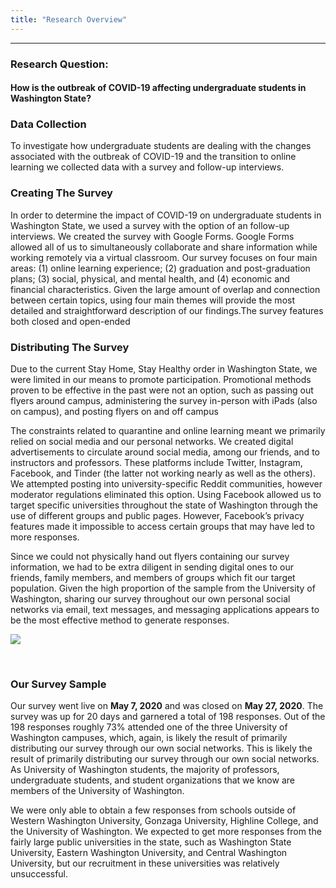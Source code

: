 ```yaml
---
title: "Research Overview"
---
```


---

### Research Question:

#### How is the outbreak of COVID-19 affecting undergraduate students in Washington State?

### Data Collection

To investigate how undergraduate students are dealing with the changes associated with the outbreak of COVID-19 and the transition to online learning we collected data with a survey and follow-up interviews. 

### Creating The Survey

In order to determine the impact of COVID-19 on undergraduate students in Washington State, we used a survey with the option of an follow-up interviews. We created the survey with Google Forms. Google Forms allowed all of us to simultaneously collaborate and share information while working remotely via a virtual classroom. Our survey focuses on four main areas: (1) online learning experience; (2) graduation and post-graduation plans; (3) social, physical, and mental health, and (4) economic and financial characteristics. Given the large amount of overlap and connection between certain topics, using four main themes will provide the most detailed and straightforward description of our findings.The survey features both closed and open-ended  

### Distributing The Survey

Due to the current Stay Home, Stay Healthy order in Washington State, we were limited in our means to promote participation. Promotional methods proven to be effective in the past were not an option, such as passing out flyers around campus, administering the survey in-person with iPads (also on campus), and posting flyers on and off campus

The constraints related to quarantine and online learning meant we primarily relied on social media and our personal networks. We created digital advertisements to circulate around social media, among our friends, and to instructors and professors. These platforms include Twitter, Instagram, Facebook, and Tinder (the latter not working nearly as well as the others). We attempted posting into university-specific Reddit communities, however moderator regulations eliminated this option. Using Facebook allowed us to target specific universities throughout the state of Washington through the use of different groups and public pages. However, Facebook's privacy features made it impossible to access certain groups that may have led to more responses. 

Since we could not physically hand out flyers containing our survey information, we had to be extra diligent in sending digital ones to our friends, family members, and members of groups which fit our target population. Given the high proportion of the sample from the University of Washington, sharing our survey throughout our own personal social networks via email, text messages, and messaging applications appears to be the most effective method to generate responses. 

![](Images/SurveyJPG.JPG)

<br>

### Our Survey Sample

Our survey went live on **May 7, 2020** and was closed on **May 27, 2020**. The survey was up for 20 days and garnered a total of 198 responses. Out of the 198 responses roughly 73% attended one of the three University of Washington campuses, which, again, is likely the result of primarily distributing our survey through our own social networks. This is likely the result of primarily distributing our survey through our own social networks. As University of Washington students, the majority of professors, undergraduate students, and student organizations that we know are members of the University of Washington.

We were only able to obtain a few responses from schools outside of Western Washington University, Gonzaga University, Highline College, and the University of Washington. We expected to get more responses from the fairly large public universities in the state, such as Washington State University, Eastern Washington University, and Central Washington University, but our recruitment in these universities was relatively unsuccessful.
